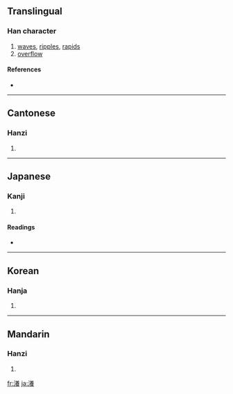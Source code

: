 {{also|漾}}
==Translingual==

===Han character===
{{Han char|rn=85|rad=水|as=15|sn=18|four=3813<sub>2</sub>|canj=水廿人女 (ETOV)}}

# [[waves]], [[ripples]], [[rapids]]
# [[overflow]]

====References====
* {{Han ref|kx=0658.160|dkj=18573|dj=1068.150|hdz=31773.020|uh=7001|ud=28673|bh=EFEE|bd=61422}}

----

==Cantonese==

===Hanzi===
{{yue-hanzi|jyut=|y=yeung6}}

# {{defn|Cantonese}}

----

==Japanese==

===Kanji===
{{ja-kanji|grade=|rs=水15}}

# {{defn|Japanese}}

====Readings====
* {{ja-readings|on=[[よう]] (yō)|kun=}}

----

==Korean==

===Hanja===
{{ko-hanja|hangeul=양|eumhun=|rv=yang|mr=yang|y=yang}}

# {{defn|Korean}}

----

==Mandarin==

===Hanzi===
{{cmn-hanzi|pin=[[yàng]] ([[yang4]])|wg=yang<sup>4</sup>}}

# {{defn|Mandarin}}

[[fr:瀁]]
[[ja:瀁]]